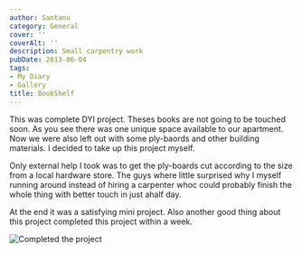```yaml
---
author: Santanu
category: General
cover: ''
coverAlt: ''
description: Small carpentry work
pubDate: 2013-06-04
tags:
- My Diary
- Gallery
title: BookShelf
---
```



This was complete DYI project. Theses books are not going to be touched soon.  As you see there was one unique space available to our apartment.
Now we were also left out with some ply-baords and other building materials. I decided to take up this project myself.

Only external help I took was to get the ply-boards cut according to the size from a local hardware store.
The guys where little surprised why I myself running around instead of hiring a carpenter whoc could probably finish the whole thing with better touch in just ahalf day.

At the end it was a satisfying mini project. Also another good thing about this project completed this project within a week.

<Image src={pic1} alt="Completed the project"/>